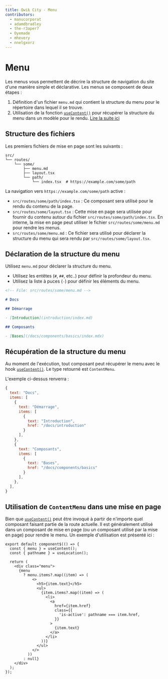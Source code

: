 ```yaml
---
title: Qwik City - Menu
contributors:
  - manucorporat
  - adamdbradley
  - the-r3aper7
  - Oyemade
  - mhevery
  - nnelgxorz
---
```


# Menu

Les menus vous permettent de décrire la structure de navigation du site d'une manière simple et déclarative. Les menus se composent de deux étapes :

1. Définition d'un fichier `menu.md` qui contient la structure du menu pour le répertoire dans lequel il se trouve.
2. Utilisation de la fonction [`useContent()`](/qwikcity/api/index.mdx#usecontent) pour récupérer la structure du menu dans un modèle pour le rendu. [Lire la suite ici](/qwikcity/api/index.mdx#usecontent)

## Structure des fichiers

Les premiers fichiers de mise en page sont les suivants :

```
src/
└── routes/
    └── some/
        ├── menu.md
        ├── layout.tsx
        └── path/
            └── index.tsx  # https://example.com/some/path
```

La navigation vers `https://example.com/some/path` active :

- `src/routes/some/path/index.tsx` : Ce composant sera utilisé pour le rendu du contenu de la page.
- `src/routes/some/layout.tsx` : Cette mise en page sera utilisée pour fournir du contenu autour du fichier `src/routes/some/path/index.tsx`. En interne, la mise en page peut utiliser le fichier `src/routes/some/menu.md` pour rendre les menus.
- `src/routes/some/menu.md` : Ce fichier sera utilisé pour déclarer la structure du menu qui sera rendu par `src/routes/some/layout.tsx`.

## Déclaration de la structure du menu

Utilisez `menu.md` pour déclarer la structure du menu.

- Utilisez les entêtes (`#`, `##`, etc..) pour définir la profondeur du menu.
- Utilisez la liste à puces (`-`) pour définir les éléments du menu.

```markdown
<!-- File: src/routes/some/menu.md -->

# Docs

## Démarrage

- [Introduction](introduction/index.md)

## Composants

- [Bases](/docs/components/basics/index.mdx)
```

## Récupération de la structure du menu

Au moment de l'exécution, tout composant peut récupérer le menu avec le hook [`useContent()`](/qwikcity/api/index.mdx#usecontent). Le type retourné est `ContentMenu`.

L'exemple ci-dessus renverra :

```javascript
{
  text: "Docs",
  items: [
    {
      text: "Démarrage",
      items: [
        {
          text: "Introduction",
          href: "/docs/introduction"
        }
      ],
    },
    {
      text: "Composants",
      items: [
        {
          text: "Bases",
          href: "/docs/components/basics"
        }
      ],
    },
  ],
}
```

## Utilisation de `ContentMenu` dans une mise en page

Bien que [`useContent()`](/qwikcity/api/index.mdx#usecontent) peut être invoqué à partir de n'importe quel composant faisant partie de la route actuelle. Il est généralement utilisé dans un composant de mise en page (ou un composant utilisé par la mise en page) pour rendre le menu. Un exemple d'utilisation est présenté ici :

```tsx
export default component$(() => {
  const { menu } = useContent();
  const { pathname } = useLocation();

  return (
    <div class="menu">
      {menu
        ? menu.items?.map((item) => (
            <>
              <h5>{item.text}</h5>
              <ul>
                {item.items?.map((item) => (
                  <li>
                    <a
                      href={item.href}
                      class={{
                        'is-active': pathname === item.href,
                      }}
                    >
                      {item.text}
                    </a>
                  </li>
                ))}
              </ul>
            </>
          ))
        : null}
    </div>
  );
});
```
